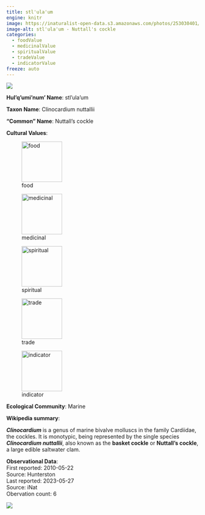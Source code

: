 ```yaml
---
title: stl'ula'um
engine: knitr
image: https://inaturalist-open-data.s3.amazonaws.com/photos/253030401/medium.jpg
image-alt: stl'ula'um - Nuttall's cockle
categories:
  - foodValue
  - medicinalValue
  - spiritualValue
  - tradeValue
  - indicatorValue
freeze: auto
---
```

![](https://inaturalist-open-data.s3.amazonaws.com/photos/253030401/medium.jpg){fig-alt="stl'ula'um - Nuttall's cockle"}

**Hul'q'umi'num' Name**: stl'ula'um



**Taxon Name**: Clinocardium nuttallii

**"Common" Name**: Nuttall's cockle

**Cultural Values**:  

::: {layout-nrow=1 style="width:60%"}
![food](/files/food.svg){width=106px}

![medicinal](/files/medicinal.svg){width=106px}

![spiritual](/files/spiritual.svg){width=106px}

![trade](/files/trade.svg){width=106px}

![indicator](/files/indicator.svg){width=106px}
:::

**Ecological Community**: Marine

**Wikipedia summary**:  
<p class="mw-empty-elt">
</p>

<p><i><b>Clinocardium </b></i> is a genus of marine bivalve molluscs in the family Cardiidae, the cockles. It is monotypic, being represented by the single species <i><b>Clinocardium nuttallii</b></i>, also known as the <b>basket cockle</b> or <b>Nuttall's cockle</b>, a large edible saltwater clam.
</p>


**Observational Data**:   
First reported: 2010-05-22  
Source: Hunterston  
Last reported: 2023-05-27  
Source: iNat  
Obervation count: 6

![](community_dist.png)
